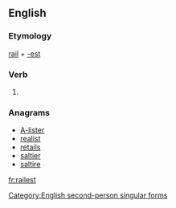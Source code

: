 ==English==

===Etymology===
[[rail]] + [[-est]]

===Verb===
{{en-verb form}}

# {{archaic}} {{form of|Second-person singular simple present form|rail}}

===Anagrams===
* [[A-lister#English|A-lister]]
* [[realist#English|realist]]
* [[retails#English|retails]]
* [[saltier#English|saltier]]
* [[saltire#English|saltire]]

[[Category:English second-person singular forms]]

[[fr:railest]]